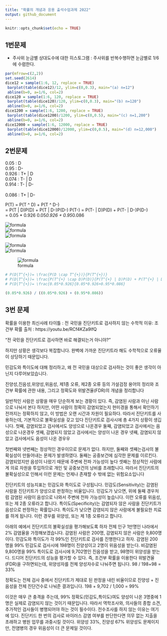 ---
title: "확률의 개념과 응용 출석수업과제 2022"
output: github_document
---

```{r setup, include=FALSE}
knitr::opts_chunk$set(echo = TRUE)
```


## 1번문제
- 주사위 눈금별 상대도수에 대한 히스토그램 : 주사위를 반복수행하면 눈금별로 1/6에 수렴한다.

```{r}
par(mfrow=c(2,2))
set.seed(2614)
dice12 = sample(1:6, 12, replace = TRUE)
 barplot(table(dice12)/12, ylim=c(0,0.3), main="(a) n=12")
 abline(b=0, a=1/6, col=2)
dice120 = sample(1:6, 120, replace = TRUE)
 barplot(table(dice120)/120, ylim=c(0,0.3), main="(b) n=120")
 abline(b=0, a=1/6, col=2)
dice1200 = sample(1:6, 1200, replace = TRUE)
 barplot(table(dice1200)/1200, ylim=c(0,0.5), main="(c) n=1,200")
 abline(b=0, a=1/6, col=2)
dice12000 = sample(1:6, 12000, replace = TRUE)
 barplot(table(dice12000)/12000, ylim=c(0,0.5), main="(d) n=12,000")
 abline(b=0, a=1/6, col=2)
```


## 2번문제
0.05 : D                    <br>
0.95 : D-                   <br>
0.926  :  T+ | D            <br>
0.074  :  T-  | D           <br>
0.914  :  T-  | D-          <br>  
0.086  :  T+ | D-           <br>

P(T) = P(T ^ D) + P(T ^ D-)       
        = P(T | D)P(D) + P(T | D-)P(D-)
P(T-)  = P(T- | D)P(D) + P(T- | D-)P(D-)    
= 0.05 * 0.926
 0.05*0.926 + 0.95*0.086
 
![formula](https://latex.codecogs.com/svg.image?P(T)%20=%20P(T%20%5Ccap%20D)%20&plus;%20P(T%20%5Ccap%20D-)%20)    <br>
![formula](https://latex.codecogs.com/svg.image?P(T%20%7C%20D)P(D)%20&plus;%20P(T%20%7C%20D-)P(D-)%20)          <br>
![formula](https://latex.codecogs.com/svg.image?P(T-)=%20P(T-%20%7C%20D)P(D)%20&plus;%20P(T-%20%7C%20D-)P(D-)%20) <br>

 
![formula](https://latex.codecogs.com/svg.image?P(D%7CT%5E%7B&plus;%7D)=%20%5Cfrac%7BP(D%20%5Ccap%20T%5E%7B&plus;%7D)%7D%7BP(T%5E%7B&plus;%7D)%7D)  <br>
![formula](https://latex.codecogs.com/svg.image?P(D%7CT%5E%7B&plus;%7D)=%20%5Cfrac%7BP(T%5E%7B&plus;%7D%20%5Ccap%20D)P(D)%7D%7BP(T%5E%7B&plus;%7D%20%7C%20D)P(D)%20&plus;%20P(T%5E%7B&plus;%7D%20%7C%20D%5E%7B-%7D)P(D%5E%7B-%7D)%7D)  <br>


![formula](https://latex.codecogs.com/svg.image?P(D%7CT%5E%7B&plus;%7D)=%20%5Cfrac%7B0.05*0.926%7D%7B0.05*0.926&plus;0.95*0.086%7D)
```{r, echo=FALSE}
# P(D|T^{+})= \frac{P(D \cap T^{+})}{P(T^{+})}
# P(D|T^{+})= \frac{P(T^{+} \cap D)P(D)}{P(T^{+} | D)P(D) + P(T^{+} | D^{-})P(D^{-})}
# P(D|T^{+})= \frac{0.05*0.926}{0.05*0.926+0.95*0.086}

(0.05*0.926) / ((0.05*0.926) + (0.95*0.086))
```

## 3번 문제
확률을 이용한 최신사례
타이틀 : 전 국민을 진단키트로 검사하지 않는 수학적 이유: 조건부 확률
출처 : https://youtu.be/RCf4KZa9IfQ

"전 국민을 진단키트로 검사하면 바로 해결되는거 아니야?"

하지만 상황은 생각보다 복잡합니다.
완벽에 가까운 진단키트라 해도 수학적으로 오류율이 상당하기 때문입니다.

민감도와 특이도에 대해 정리하고, 왜 전 국민을 대상으로 검사하는 것이 좋은 생각이 아닌지 다루어보았습니다.

진양성,진음성,위양성,위음성, 제1종 오류, 제2종 오류 등의 가설검정 용어의 정리와 조건부 확률에 관한 내용, 그리고 정확도와 위발견율(FDR)의 개념을 정리합니다


일반적인 사람은 상황을 매우 단순하게 보는 경황이 있다.
즉, 감염된 사람과 아닌 사람으로 나눠서 본다
하지만, 어떤 사람이 정확히 감염되었는지 현미경을 통해서 확인하기 전까지는 정확하지 않고,
이 방법은 오랜 시간과 자원이 필요하다.
따라서 진단키트를 사용하는데, 기본적으로 불확실성을 갖고 있다
진단키트로 검사시에 총 4가지 상황이 생깁니다.
첫째, 감염되었고 검사에서도 양성으로 나온경우
둘째, 감염되었고 검사에서는 음성으로 나온경우
셋째, 감염되지 않았고 검사에서는 양성이 나온 경우
넷째, 감염되지 않았고 검사에서도 음성이 나온 경우우

첫번째와 넷번째는 정상적인 경우이므로 문제가 없다.
하지만, 둘째와 셋째는검사의 불확실성이 만들어내는 문제가 발생하였다.
둘째는 공중보건에 심각한 문제를 이르킨다. 감염되었지만 음성이 나왔기 때문에 주변에 전파 가능성이 높다
셋째는 정상적인 사람에게 의료 자원을 투입하므로 개인 및 공중보건의 낭비를 초래합니다.
따라서 진단키트의 불확실성으로 인해서 이런 문제는 언제나 존재할 수 밖에 없는 위험요소입니다

진단키트의 성능지표는 민감도와 특이도로 구성됩니다.
민감도(Sensitivity)는 감염된 사람을 진단키트가 양성으로 판정하는 비율입니다. 민감도가 낮으면, 위에 둘째 경우처럼
감염된 사람이 음성으로 나와서 주변에 전파 가능성이 높습니다.
이런 오류를 위음성, 또는 제 2종 오류라고 합니다.
특이도(Specificity)는 감염되자 않은 사람을 진단키트가 음성으로 판정하는 확률입니다.
특이도가 낮으면 감염되지 않은 사람에게 불필요한 치료를 하게 됩니다.
이런 경우를 위양성, 또는 제 1종 오류라고 합니다.

아래의 예에서 진단키트의 불확실성을 평가해보도록 하자
전체 인구 1만명인 나라에서 2% 감염율을 가정해보겠습니다.
감염된 사람은 200명, 감염되지 않은 사람은 9,800명이다.
민감도와 특이도가 각 99%인 진단키트로 검사를 진행한다고 하자.
감염된 200명을 99% 민감도로 검사시에 198명이 진양성이고 2명이 위음성을 받는다.
비감염된 9,800명을 99% 특이도로 검사시에 9,702명인 진음성을 받고, 98명이 위양성을 받는다.
드디어 진단키드의 성능을 평가할 수 있다. 즉, 조건부 확률을 이용한다
위발견율(FDR)을 구하면되는데, 위양성자를 전체 양성자수로 나눠주면 됩니다.
98 / 198+98 = 33%

정확도는 전체 검사 중에서 진단키트가 제대로 된 판정을 내린 비율이므로
진양성 + 진음성을 전체 진단건수로 나눠준 결과입니다.
198 + 9,702 / 1,000 = 99%

이것은 매우 큰 충격을 주는데, 99% 정확도(민감도,특이도)여도 양성이 나온 3명중에 1명은
실제로 감염되지 않는 것이기 때문입니다.
따라서 역학조사와, 의사들의 종합 소견, 추가적인 검사들이 병행되어야 하는 것이 필수이다.
전수조사를 하지 않는 이유는 여기에 있다.
진단키드 한 번의 검사로 바이러스 감염 여부를 판단한다면 의무 없는 지출을 초래하고 
병원 업무를 과중시킬 것이다. 위양성 33%, 진양성 67%
위양성도 문제이지만, 전염병의 경우 위음성이 더 큰 문제일 것이다.




